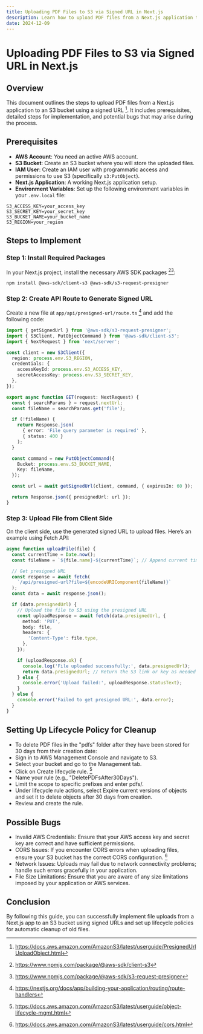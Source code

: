 ```yaml
---
title: Uploading PDF Files to S3 via Signed URL in Next.js
description: Learn how to upload PDF files from a Next.js application to an S3 bucket using signed URLs. Follow this guide for step-by-step implementation and potential bug fixes.
date: 2024-12-09
---
```


# Uploading PDF Files to S3 via Signed URL in Next.js

## Overview

This document outlines the steps to upload PDF files from a Next.js application to an S3 bucket using a signed URL [^1]. It includes prerequisites, detailed steps for implementation, and potential bugs that may arise during the process.

## Prerequisites

- **AWS Account**: You need an active AWS account.
- **S3 Bucket**: Create an S3 bucket where you will store the uploaded files.
- **IAM User**: Create an IAM user with programmatic access and permissions to use S3 (specifically `s3:PutObject`).
- **Next.js Application**: A working Next.js application setup.
- **Environment Variables**: Set up the following environment variables in your `.env.local` file:

```env
S3_ACCESS_KEY=your_access_key
S3_SECRET_KEY=your_secret_key
S3_BUCKET_NAME=your_bucket_name
S3_REGION=your_region
```

## Steps to Implement

### Step 1: Install Required Packages

In your Next.js project, install the necessary AWS SDK packages [^2][^3]:

```bash
npm install @aws-sdk/client-s3 @aws-sdk/s3-request-presigner
```

### Step 2: Create API Route to Generate Signed URL

Create a new file at `app/api/presigned-url/route.ts` [^4] and add the following code:

```typescript
import { getSignedUrl } from '@aws-sdk/s3-request-presigner';
import { S3Client, PutObjectCommand } from '@aws-sdk/client-s3';
import { NextRequest } from 'next/server';

const client = new S3Client({
  region: process.env.S3_REGION,
  credentials: {
    accessKeyId: process.env.S3_ACCESS_KEY,
    secretAccessKey: process.env.S3_SECRET_KEY,
  },
});

export async function GET(request: NextRequest) {
  const { searchParams } = request.nextUrl;
  const fileName = searchParams.get('file');

  if (!fileName) {
    return Response.json(
      { error: 'File query parameter is required' },
      { status: 400 }
    );
  }

  const command = new PutObjectCommand({
    Bucket: process.env.S3_BUCKET_NAME,
    Key: fileName,
  });

  const url = await getSignedUrl(client, command, { expiresIn: 60 });

  return Response.json({ presignedUrl: url });
}
```

### Step 3: Upload File from Client Side

On the client side, use the generated signed URL to upload files. Here’s an example using Fetch API:

```typescript
async function uploadFile(file) {
  const currentTime = Date.now();
  const fileName = `${file.name}-${currentTime}`; // Append current time to the file name

  // Get presigned URL
  const response = await fetch(
    `/api/presigned-url?file=${encodeURIComponent(fileName)}`
  );
  const data = await response.json();

  if (data.presignedUrl) {
    // Upload the file to S3 using the presigned URL
    const uploadResponse = await fetch(data.presignedUrl, {
      method: 'PUT',
      body: file,
      headers: {
        'Content-Type': file.type,
      },
    });

    if (uploadResponse.ok) {
      console.log('File uploaded successfully:', data.presignedUrl);
      return data.presignedUrl; // Return the S3 link or key as needed
    } else {
      console.error('Upload failed:', uploadResponse.statusText);
    }
  } else {
    console.error('Failed to get presigned URL:', data.error);
  }
}
```

## Setting Up Lifecycle Policy for Cleanup

- To delete PDF files in the "pdfs" folder after they have been stored for 30 days from their creation date:
- Sign in to AWS Management Console and navigate to S3.
- Select your bucket and go to the Management tab.
- Click on Create lifecycle rule. [^5]
- Name your rule (e.g., "DeletePDFsAfter30Days").
- Limit the scope to specific prefixes and enter pdfs/.
- Under lifecycle rule actions, select Expire current versions of objects and set it to delete objects after 30 days from creation.
- Review and create the rule.

## Possible Bugs

- Invalid AWS Credentials: Ensure that your AWS access key and secret key are correct and have sufficient permissions.
- CORS Issues: If you encounter CORS errors when uploading files, ensure your S3 bucket has the correct CORS configuration. [^6]
- Network Issues: Uploads may fail due to network connectivity problems; handle such errors gracefully in your application.
- File Size Limitations: Ensure that you are aware of any size limitations imposed by your application or AWS services.

## Conclusion

By following this guide, you can successfully implement file uploads from a Next.js app to an S3 bucket using signed URLs and set up lifecycle policies for automatic cleanup of old files.

[^1]: https://docs.aws.amazon.com/AmazonS3/latest/userguide/PresignedUrlUploadObject.html

[^2]: https://www.npmjs.com/package/@aws-sdk/client-s3

[^3]: https://www.npmjs.com/package/@aws-sdk/s3-request-presigner

[^4]: https://nextjs.org/docs/app/building-your-application/routing/route-handlers

[^5]: https://docs.aws.amazon.com/AmazonS3/latest/userguide/object-lifecycle-mgmt.html

[^6]: https://docs.aws.amazon.com/AmazonS3/latest/userguide/cors.html
